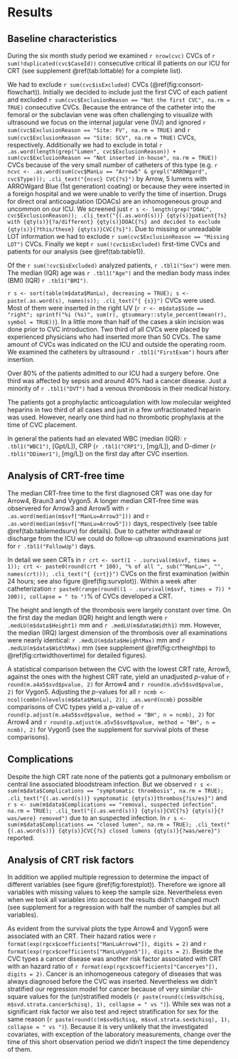 # Results

## Baseline characteristics

During the six month study period we examined `r nrow(cvc)` CVCs of
`r sum(!duplicated(cvc$CaseId))` consecutive critical ill patients on our ICU for CRT (see supplement \@ref(tab:lottable) for a complete list).

We had to exclude `r sum(cvc$isExcluded)` CVCs (\@ref(fig:consort-flowchart)).
Initially we decided to include just the first CVC of each patient and excluded `r sum(cvc$ExclusionReason == "Not the first CVC", na.rm = TRUE)` consecutive CVCs.
Because the entrance of the catheter into the femoral or the subclavian vene was often challenging to visualize with ultrasound
we focus on the internal jugular vene (IVJ) and ignored `r sum(cvc$ExclusionReason == "Site: FV", na.rm = TRUE)` and `r sum(cvc$ExclusionReason == "Site: SCV", na.rm = TRUE)` CVCs, respectively.
Additionally we had to exclude in total `r .as.word(length(grep("Lumen", cvc$ExclusionReason)) + sum(cvc$ExclusionReason == "Not inserted in-house", na.rm = TRUE))` CVCs because of the very small number of catheters of this type (e.g. `r ncvc <- .as.word(sum(cvc$ManLu == "Arrow5" & grepl("ARROWgard", cvc$Type))); .cli_text("{ncvc} CVC{?s}")` by Arrow, 5 lumens with ARROWgard Blue (1st generation) coating) or because they were inserted in a foreign hospital and we were unable to verify the time of insertion.
Drugs for direct oral anticoagulation (DOACs) are an inhomogeneous group and uncommon on our ICU. We screened just `r s <- length(grep("DOAC", cvc$ExclusionReason)); .cli_text("{(.as.word(s))} {qty(s)}patient{?s} with {qty(s)}{?a/different} {qty(s)}DOAC{?s} and decided to exclude {qty(s)}{?this/these} {qty(s)}CVC{?s}")`.
Due to missing or unreadable LOT information we had to exclude `r sum(cvc$ExclusionReason == "Missing LOT")` CVCs.
Finally we kept `r sum(!cvc$isExcluded)` first-time CVCs and patients for our analysis (see \@ref(tab:table1)).

Of the `r sum(!cvc$isExcluded)` analyzed patients,
`r .tbl1("Sex")` were men.
The median (IQR) age was `r .tbl1("Age")` and the median body mass index (BMI) (IQR) `r .tbl1("BMI")`.

`r s <- sort(table(m$data$ManLu), decreasing = TRUE); s <- paste(.as.word(s), names(s)); .cli_text("{ {s}}")` CVCs were used.
Most of them were inserted in the right IJV (`r r <- m$data$Side == "right"; sprintf("%i (%s)", sum(r), gtsummary::style_percent(mean(r), symbol = TRUE))`).
In a little more than half of the cases a skin incision was done prior to CVC introduction.
Two third of all CVCs were placed by experienced physicians who had inserted more than 50 CVCs.
The same amount of CVCs was indicated on the ICU and outside the operating room.
We examined the catheters by ultrasound `r .tbl1("FirstExam")` hours after insertion.

Over 80% of the patients admitted to our ICU had a surgery before.
One third was affected by sepsis and around 40% had a cancer disease.
Just a minority of `r .tbl1("DVT")` had a venous thrombosis in their medical history.

The patients got a prophylactic anticoagulation with low molecular weighted heparins in two third of all cases and just in a few unfractionated heparin was used.
However, nearly one third had no thrombotic prophylaxis at the time of CVC placement.

In general the patients had an elevated WBC (median (IQR): `r .tbl1("WBC1")`, [Gpt/L]), CRP (`r .tbl1("CRP1")`, [mg/L]), and D-dimer (`r .tbl1("DDimer1")`, [mg/L]) on the first day after CVC insertion.

## Analysis of CRT-free time

The median CRT-free time to the first diagnosed CRT was one day for Arrow4, Braun3 and Vygon5.
A longer median CRT-free time was observered for Arrow3 and Arrow5 with `r .as.word(median(m$svf["ManLu=Arrow3"]))` and `r .as.word(median(m$svf["ManLu=Arrow5"]))` days, respectively (see table \@ref(tab:tablemedsurv) for details).
Due to catheter withdrawal or discharge from the ICU we could do follow-up ultrasound examinations just for `r .tbl1("FollowUp")` days.

In detail we seen CRTs in `r crt <- sort(1 - .survival(m$svf, times = 1)); crt <- paste0(round(crt * 100), "% of all ", sub("^ManLu=", "", names(crt))); .cli_text("{ {crt}}")` CVCs on the first examination (within 24 hours; see also figure \@ref(fig:survplot)).
Within a week after catheterization `r paste0(range(round((1 - .survival(m$svf, times = 7)) * 100)), collapse = " to ")`% of CVCs developed a CRT.

The height and length of the thrombosis were largely constant over time.
On the first day the median (IQR) height and length were `r .medLU(m$data$Height1)` mm and `r .medLU(m$data$Width1)` mm.
However, the median (IRQ) largest dimension of the thrombosis over all examinations were nearly identical: `r .medLU(m$data$HeightMax)` mm and `r .medLU(m$data$WidthMax)` mm (see supplement \@ref(fig:crtheightbp) to \@ref(fig:crtwidthovertime) for detailed figures).

A statistical comparison between the CVC with the lowest CRT rate, Arrow5, against the ones with the highest CRT rate, yield an unadjusted $p$-value of `r round(m.a4a5$svd$pvalue, 2)` for Arrow4 and `r round(m.a5v5$svd$pvalue, 2)` for Vygon5.
Adjusting the $p$-values for all `r ncmb <- ncol(combn(nlevels(m$data$ManLu), 2)); .as.word(ncmb)` possible comparisons of CVC types yield a $p$-value of
`r round(p.adjust(m.a4a5$svd$pvalue, method = "BH", n = ncmb), 2)` for Arrow4 and `r round(p.adjust(m.a5v5$svd$pvalue, method = "BH", n = ncmb), 2)` for Vygon5 (see the supplement for survival plots of these comparisons).

## Complications

Despite the high CRT rate none of the patients got a pulmonary embolism or central line associated bloodstream infection.
But we observed `r s <- sum(m$data$Complications == "symptomatic thrombosis", na.rm = TRUE); .cli_text("{(.as.word(s))} symptomatic {qty(s)}thrombos{?is/es}")`
and `r s <- sum(m$data$Complications == "removal, suspected infection", na.rm = TRUE); .cli_text("{(.as.word(s))} {qty(s)}CVC{?s} {qty(s)}{?was/were} removed")` due to an suspected infection.
In `r s <- sum(m$data$Complications == "closed lumen", na.rm = TRUE); .cli_text("{(.as.word(s))} {qty(s)}CVC{?s} closed lumens {qty(s)}{?was/were}")` reported.

## Analysis of CRT risk factors

In addition we applied multiple regression to determine the impact of different variables (see figure \@ref(fig:forestplot)).
Therefore we ignore all variables with missing values to keep the sample size.
Nevertheless even when we took all variables into account the results didn't changed much (see supplement for a regression with half the number of samples but all variables).

As evident from the survival plots the type Arrow4 and Vygon5 were associated with an CRT.
Their hazard ratios were `r format(exp(rgcx$coefficients["ManLuArrow4"]), digits = 2)` and `r format(exp(rgcx$coefficients["ManLuVygon5"]), digits = 2)`.
Beside the CVC types a cancer disease was another risk factor associated with CRT with an hazard ratio of `r format(exp(rgcx$coefficients["Canceryes"]), digits = 2)`.
Cancer is an inhomogeneous category of diseases that was always diagnosed before the CVC was inserted.
Nevertheless we didn't stratified our regression model for cancer because of very similar chi-square values for the (un)stratified models
(`r paste(round(c(m$svd$chisq, m$svd.strata.cancer$chisq), 1), collapse = " vs ")`).
While sex was not a significant risk factor we also test and reject stratification for sex for the same reason
(`r paste(round(c(m$svd$chisq, m$svd.strata.sex$chisq), 1), collapse = " vs ")`).
Because it is very unlikely that the investigated covariates, with exception of the laboratory measurements, change over the time of this short observation period we didn't inspect the time dependency of them.
